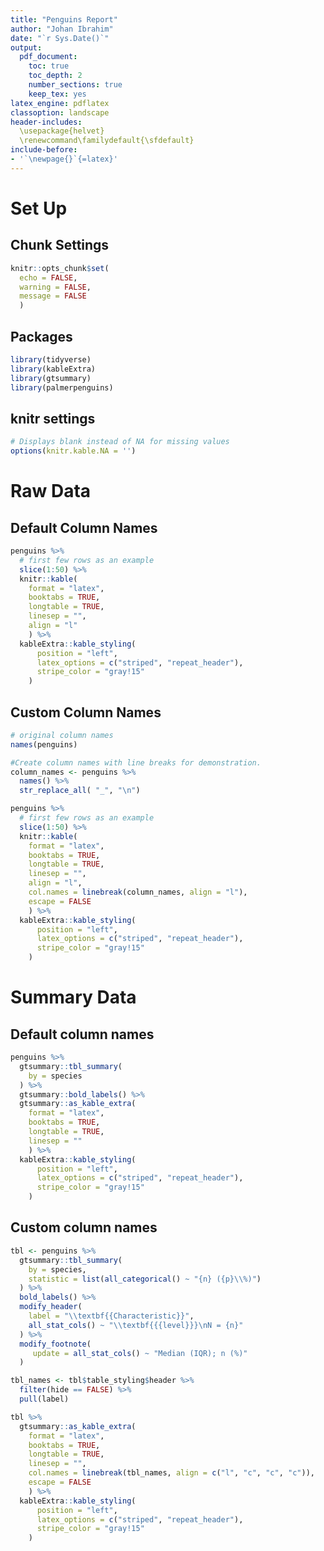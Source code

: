 ```yaml
---
title: "Penguins Report"
author: "Johan Ibrahim"
date: "`r Sys.Date()`"
output:
  pdf_document: 
    toc: true
    toc_depth: 2
    number_sections: true
    keep_tex: yes
latex_engine: pdflatex
classoption: landscape
header-includes:
  \usepackage{helvet}
  \renewcommand\familydefault{\sfdefault}
include-before:
- '`\newpage{}`{=latex}'
---
```


\let\oldsection\section
\renewcommand\section{\clearpage\oldsection}


# Set Up

## Chunk Settings

```r
knitr::opts_chunk$set(
  echo = FALSE,
  warning = FALSE,
  message = FALSE
  )
```

## Packages

```r
library(tidyverse)
library(kableExtra)
library(gtsummary)
library(palmerpenguins)
```

## knitr settings

```r
# Displays blank instead of NA for missing values
options(knitr.kable.NA = '') 
```


# Raw Data

## Default Column Names

```r
penguins %>% 
  # first few rows as an example
  slice(1:50) %>% 
  knitr::kable(
    format = "latex",
    booktabs = TRUE,
    longtable = TRUE,
    linesep = "",
    align = "l"
    ) %>%
  kableExtra::kable_styling(
      position = "left",
      latex_options = c("striped", "repeat_header"),
      stripe_color = "gray!15"
    )
```


## Custom Column Names



```r
# original column names
names(penguins)
```


```r
#Create column names with line breaks for demonstration.
column_names <- penguins %>% 
  names() %>% 
  str_replace_all( "_", "\n")
```


```r
penguins %>% 
  # first few rows as an example
  slice(1:50) %>% 
  knitr::kable(
    format = "latex",
    booktabs = TRUE,
    longtable = TRUE,
    linesep = "",
    align = "l",
    col.names = linebreak(column_names, align = "l"),
    escape = FALSE
    ) %>%
  kableExtra::kable_styling(
      position = "left",
      latex_options = c("striped", "repeat_header"),
      stripe_color = "gray!15"
    )
```

# Summary Data 

## Default column names

```r
penguins %>% 
  gtsummary::tbl_summary(
    by = species
  ) %>% 
  gtsummary::bold_labels() %>% 
  gtsummary::as_kable_extra(
    format = "latex",
    booktabs = TRUE,
    longtable = TRUE,
    linesep = ""
    ) %>%
  kableExtra::kable_styling(
      position = "left",
      latex_options = c("striped", "repeat_header"),
      stripe_color = "gray!15"
    )
```

## Custom column names


```r
tbl <- penguins %>% 
  gtsummary::tbl_summary(
    by = species,
    statistic = list(all_categorical() ~ "{n} ({p}\\%)")
  ) %>%
  bold_labels() %>%
  modify_header(
    label = "\\textbf{{Characteristic}}", 
    all_stat_cols() ~ "\\textbf{{{level}}}\nN = {n}"
  ) %>% 
  modify_footnote(
     update = all_stat_cols() ~ "Median (IQR); n (%)"
  ) 
```

```r
tbl_names <- tbl$table_styling$header %>% 
  filter(hide == FALSE) %>% 
  pull(label)
```


```r
tbl %>% 
  gtsummary::as_kable_extra(
    format = "latex",
    booktabs = TRUE,
    longtable = TRUE,
    linesep = "",
    col.names = linebreak(tbl_names, align = c("l", "c", "c", "c")),
    escape = FALSE
    ) %>%
  kableExtra::kable_styling(
      position = "left",
      latex_options = c("striped", "repeat_header"),
      stripe_color = "gray!15"
    )
```
